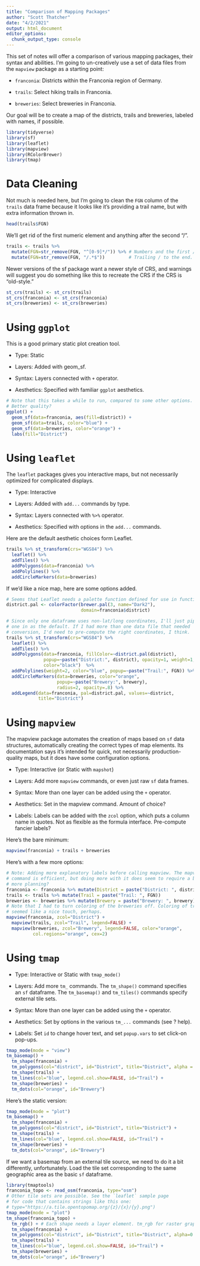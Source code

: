 ```yaml
---
title: "Comparison of Mapping Packages"
author: "Scott Thatcher"
date: "4/2/2021"
output: html_document
editor_options: 
  chunk_output_type: console
---
```


This set of notes will offer a comparison of various mapping packages, their
syntax and abilities. I'm going to un-creatively use a set of data files
from the `mapview` package as a starting point:

- `franconia`: Districts within the Franconia region of Germany.

- `trails`: Select hiking trails in Franconia.

- `breweries`: Select breweries in Franconia.

Our goal will be to create a map of the districts, trails and breweries, labeled
with names, if possible.

```r
library(tidyverse)
library(sf)
library(leaflet)
library(mapview)
library(RColorBrewer)
library(tmap)
```

# Data Cleaning

Not much is needed here, but I'm going to clean the `FGN` column of the `trails`
data frame because it looks like it's providing a trail name, but with extra
information thrown in. 

```r
head(trails$FGN)
```

We'll get rid of the first numeric element and anything after the second "/".

```r
trails <- trails %>%
  mutate(FGN=str_remove(FGN, "^[0-9]*/")) %>% # Numbers and the first /
  mutate(FGN=str_remove(FGN, "/.*$"))         # Trailing / to the end.
```

Newer versions of the sf package want a newer style of CRS, and warnings will
suggest you do something like this to recreate the CRS if the CRS is
"old-style."

```r
st_crs(trails) <- st_crs(trails)
st_crs(franconia) <- st_crs(franconia)
st_crs(breweries) <- st_crs(breweries)
```

# Using `ggplot` 

This is a good primary static plot creation tool.

- Type: Static

- Layers: Added with geom_sf.

- Syntax: Layers connected with `+` operator.

- Aesthetics: Specified with familiar `ggplot` aesthetics.

```r
# Note that this takes a while to run, compared to some other options.
# Better quality?
ggplot() +
  geom_sf(data=franconia, aes(fill=district)) +
  geom_sf(data=trails, color="blue") +
  geom_sf(data=breweries, color="orange") +
  labs(fill="District")
```

# Using `leaflet`

The `leaflet` packages gives you interactive maps, but not necessarily
optimized for complicated displays.

- Type: Interactive

- Layers: Added with `add...` commands by type.

- Syntax: Layers connected with `%>%` operator.

- Aesthetics: Specified with options in the `add...` commands.

Here are the default aesthetic choices form Leaflet.

```r
trails %>% st_transform(crs="WGS84") %>%
  leaflet() %>%
  addTiles() %>%
  addPolygons(data=franconia) %>%
  addPolylines() %>%
  addCircleMarkers(data=breweries)
```

If we'd like a nice map, here are some options added.

```r
# Seems that Leaflet needs a palette function defined for use in functions.
district.pal <- colorFactor(brewer.pal(3, name="Dark2"),
                            domain=franconia$district)

# Since only one dataframe uses non-lat/long coordinates, I'll just pipe that
# one in as the default. If I had more than one data file that needed
# conversion, I'd need to pre-compute the right coordinates, I think.
trails %>% st_transform(crs="WGS84") %>%
  leaflet() %>%
  addTiles() %>%
  addPolygons(data=franconia, fillColor=~district.pal(district),
              popup=~paste("District:", district), opacity=1, weight=1,
              color="black")  %>%
  addPolylines(weight=2, color="blue", popup=~paste("Trail:", FGN)) %>%
  addCircleMarkers(data=breweries, color="orange", 
                   popup=~paste("Brewery:", brewery),
                   radius=2, opacity=.8) %>%
  addLegend(data=franconia, pal=district.pal, values=~district,
            title="District")
```


# Using `mapview`

The mapview package automates the creation of maps based on `sf` data
structures, automatically creating the correct types of map elements. Its
documentation says it's intended for quick, not necessarily production-quality
maps, but it does have some configuration options.

- Type: Interactive (or Static with `mapshot`)

- Layers: Add more `mapview` commands, or even just raw `sf` data frames.

- Syntax: More than one layer can be added using the `+` operator.

- Aesthetics: Set in the mapview command. Amount of choice?

- Labels: Labels can be added with the `zcol` option, which puts a column
  name in quotes. Not as flexible as the formula interface. Pre-compute
  fancier labels?
  
Here's the bare minimum:

```r
mapview(franconia) + trails + breweries
```

Here's with a few more options:

```r
# Note: Adding more explanatory labels before calling mapview. The mapview
# command is efficient, but doing more with it does seem to require a bit
# more planning?
franconia <- franconia %>% mutate(District = paste("District: ", district))
trails <- trails %>% mutate(Trail = paste("Trail: ", FGN))
breweries <- breweries %>% mutate(Brewery = paste("Brewery: ", brewery))
# Note that I had to turn coloring of the breweries off. Coloring of trails
# seemed like a nice touch, perhaps.
mapview(franconia, zcol="District") +
  mapview(trails, zcol="Trail", legend=FALSE) +
  mapview(breweries, zcol="Brewery", legend=FALSE, color="orange",
          col.regions="orange", cex=2) 
```

# Using `tmap`

- Type: Interactive or Static with `tmap_mode()`

- Layers: Add more `tm_` commands. The `tm_shape()` command specifies an `sf`
  dataframe. The `tm_basemap()` and `tm_tiles()` commands specify external
  tile sets.

- Syntax: More than one layer can be added using the `+` operator.

- Aesthetics: Set by options in the various `tm_...` commands (see ? help).

- Labels: Set `id` to change hover text, and set `popup.vars` to set click-on
  pop-ups.
 

```r
tmap_mode(mode = "view")
tm_basemap() +
  tm_shape(franconia) +
  tm_polygons(col="district", id="District", title="District", alpha = 0.5) +
  tm_shape(trails) +
  tm_lines(col="blue", legend.col.show=FALSE, id="Trail") +
  tm_shape(breweries) +
  tm_dots(col="orange", id="Brewery")
```

Here's the static version:

```r
tmap_mode(mode = "plot")
tm_basemap() +
  tm_shape(franconia) +
  tm_polygons(col="district", id="District", title="District") +
  tm_shape(trails) +
  tm_lines(col="blue", legend.col.show=FALSE, id="Trail") +
  tm_shape(breweries) +
  tm_dots(col="orange", id="Brewery")
```

If we want a basemap from an external tile source, we need to do it a bit
differently, unfortunately. Load the tile set corresponding to the same
geographic area as the basic `sf` dataframe.

```r
library(tmaptools)
franconia_topo <- read_osm(franconia, type="osm")
# Other tile sets are possible. See the `leaflet` sample page
# for code that contains strings like this one:
# type="https://a.tile.opentopomap.org/{z}/{x}/{y}.png")
tmap_mode(mode = "plot")
tm_shape(franconia_topo) +
  tm_rgb() + # Each shape needs a layer element. tm_rgb for raster graphics.
  tm_shape(franconia) +
  tm_polygons(col="district", id="District", title="District", alpha=0.5) +
  tm_shape(trails) +
  tm_lines(col="blue", legend.col.show=FALSE, id="Trail") +
  tm_shape(breweries) +
  tm_dots(col="orange", id="Brewery")
```


